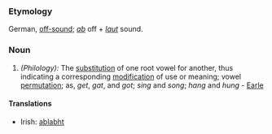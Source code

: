 ===Etymology===
German, [[off-sound]]; ''[[ab]]'' off + ''[[laut]]'' sound.
===Noun===
#''(Philology):'' The [[substitution]] of one root vowel for another, thus indicating a corresponding [[modification]] of use or meaning; vowel [[permutation]]; as, ''get'', ''gat'', and ''got''; ''sing'' and ''song''; ''hang'' and ''hung'' - [[Earle]]
====Translations====
*Irish: [[ablabht]]